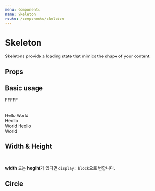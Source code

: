 ```yaml
---
menu: Components
name: Skeleton
route: /components/skeleton
---
```



# Skeleton

Skeletons provide a loading state that mimics the shape of your content.

## Props

<PropsTable of={Skeleton} />

## Basic usage

<Playground>
  <Skeleton>FFFFF</Skeleton>
  <br />
  <Skeleton count={5}></Skeleton>
  <br />
  <Skeleton count={20} color={Colors.orange500} />
  <br />
  <Headline2>
    <Skeleton rounded={false}>Hello World</Skeleton>
  </Headline2>
  <br />
  <Body1>
    <Skeleton>
      Heollo <br />
      World
    </Skeleton>
  </Body1>
  <Body2>
    <Skeleton>
      Heollo <br />
      World
    </Skeleton>
  </Body2>
</Playground>

## Width & Height

<Playground>
  <Skeleton width={80} />
  <br />
  <Skeleton width={30} height={80} />
</Playground>

**width** 또는 **hegiht**가 있다면 `display: block`으로 변합니다.

## Circle

<Playground>
  <Skeleton width={80} height={80} circle />
</Playground>
